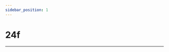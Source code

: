 ```yaml
---
sidebar_position: 1
---
```



# 24f



<Table
  header={['Datum', 'Thema', 'Inhalt']}
  compact
  selectable
  rows={[
    { cells: ['20.08.2021', 'Netzwerke', 'Schichtenmodell, TCP/IP-Schichtenmodell'] },
    { cells: ['27.08.2021', 'Netzwerke', 'Codierung, IP-Adresse'] },
    { cells: ['03.09.2021', 'Netzwerke', 'Routing & DNS'] },
    { cells: ['10.09.2021', 'Netzwerke', 'Protokolle, World Wide Web']},
    { cells: ['17.09.2021', 'Netzwerke', 'Workshop'] },
    { cells: ['24.09.2021', 'Netzwerke', 'Test'], type: 'test' },
    { cells: ['01.10.2021', 'Umweltwoche', ''], type: 'holiday' },
    { cells: ['08.10.2021', 'Herbstferien', ''], type: 'holiday' },
    { cells: ['15.10.2021', 'Herbstferien', ''], type: 'holiday' },
    { cells: ['22.10.2021', 'Herbstferien', ''], type: 'holiday' },
    { cells: ['29.10.2021', 'Kryptologie', 'Antike Verschlüsselungsverfahren'] },
    { cells: ['05.11.2021', 'Kryptologie', 'Symmetrische Verschlüsselung'] },
    { cells: ['12.11.2021', 'Kryptologie', 'Asymmetrische Verschlüsselung'] },
    { cells: ['19.11.2021', 'Kryptologie', 'Hashfunktion'] },
    { cells: ['26.11.2021', 'Kryptologie', 'Digitale Signaturen'] },
    { cells: ['03.12.2021', 'Kryptologie', 'Kryptologie im Alltag'] },
    { cells: ['10.12.2021', 'Kryptologie', 'Steganographie'] },
    { cells: ['17.12.2021', 'Kryptologie', 'Test'], type: 'test' },
    { cells: ['24.12.2021', 'Winterferien', ''], type: 'holiday' },
    { cells: ['31.12.2021', 'Winterferien', ''], type: 'holiday' },
    { cells: ['07.01.2022', 'Winterferien', ''], type: 'holiday' },
    { cells: ['14.01.2022', 'Hardware', ''] },
    { cells: ['19.01.2022', 'Notenschluss', ''], type: 'event' },
    { cells: ['21.01.2022', 'Hardware', ''] },
    { cells: ['28.01.2022', 'Hardware', ''] }
  ]}
/>

---

<Table
  header={['Datum', 'Thema', 'Inhalt']}
  compact
  selectable
  rows={[
    { cells: ['01.02.2022', '', ''] },
    { cells: ['08.02.2022', '', ''] },
    { cells: ['15.02.2022', 'Sportwoche', ''], type: 'holiday' },
    { cells: ['22.02.2022', '', ''] },
    { cells: ['01.03.2022', '', ''] },
    { cells: ['08.03.2022', '', ''] },
    { cells: ['15.03.2022', '', ''] },
    { cells: ['22.03.2022', '', ''] },
    { cells: ['29.03.2022', '', ''] },
    { cells: ['05.04.2022', 'Sonderwoche', ''], type: 'holiday' },
    { cells: ['12.04.2022', 'Frühlingsferien', ''], type: 'holiday' },
    { cells: ['19.04.2022', 'Frühlingsferien', ''], type: 'holiday' },
    { cells: ['26.04.2022', '', ''] },
    { cells: ['03.05.2022', '', ''] },
    { cells: ['10.05.2022', '', ''] },
    { cells: ['17.05.2022', '', ''] },
    { cells: ['24.05.2022', '', ''] },
    { cells: ['31.05.2022', '', ''] },
    { cells: ['07.06.2022', '', ''] },
    { cells: ['14.06.2022', '', ''] },
    { cells: ['21.06.2022', '', ''] },
    { cells: ['28.06.2022', '', ''] },
    { cells: ['30.06.2022', 'Notenschluss', ''], type: 'event' },
    { cells: ['05.07.2022', '', ''] }
  ]}
/>
